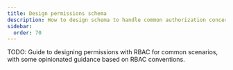 ```yaml
---
title: Design permissions schema
description: How to design schema to handle common authorization concerns.
sidebar:
  order: 70
---
```


TODO: Guide to designing permissions with RBAC for common scenarios, with some opinionated guidance based on RBAC conventions.